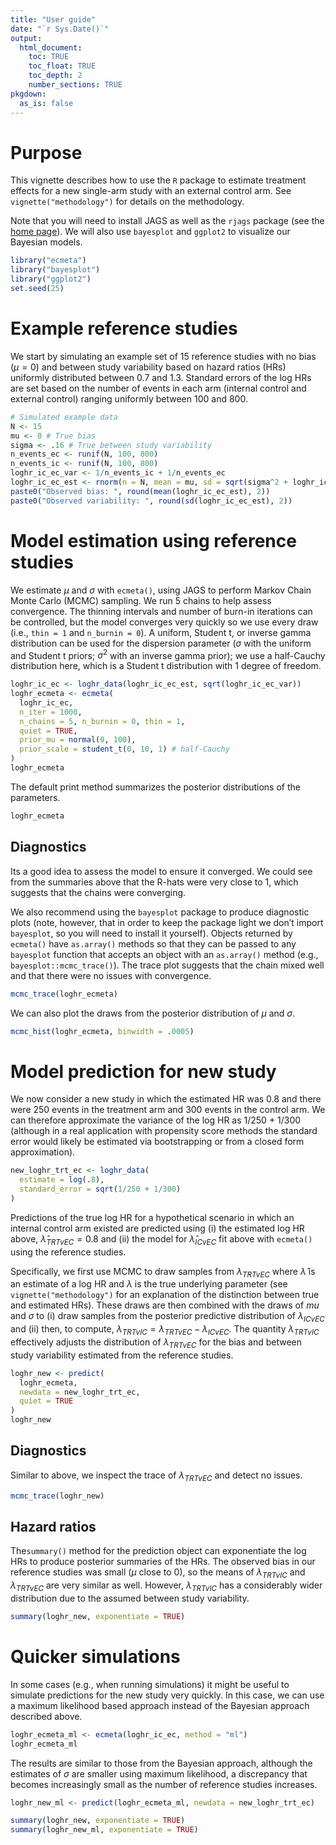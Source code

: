```yaml
---
title: "User guide"
date: "`r Sys.Date()`"
output:
  html_document: 
    toc: TRUE
    toc_float: TRUE
    toc_depth: 2
    number_sections: TRUE 
pkgdown: 
  as_is: false
---
```


# Purpose
This vignette describes how to use the `R` package to estimate treatment effects for a new single-arm study with an external control arm. See `vignette("methodology")` for details on the methodology. 

Note that you will need to install JAGS as well as the `rjags` package (see the [home page](../index.html#jags)). We will also use `bayesplot` and `ggplot2` to visualize our Bayesian models.

```r
library("ecmeta")
library("bayesplot")
library("ggplot2")
set.seed(25)
```

# Example reference studies
We start by simulating an example set of 15 reference studies with no bias ($\mu = 0$) and between study variability based on hazard ratios (HRs) uniformly distributed between 0.7 and 1.3. Standard errors of the log HRs are set based on the number of events in each arm (internal control and external control) ranging uniformly between 100 and 800.  

```r
# Simulated example data
N <- 15
mu <- 0 # True bias
sigma <- .16 # True between study variability
n_events_ec <- runif(N, 100, 800)
n_events_ic <- runif(N, 100, 800)
loghr_ic_ec_var <- 1/n_events_ic + 1/n_events_ec
loghr_ic_ec_est <- rnorm(n = N, mean = mu, sd = sqrt(sigma^2 + loghr_ic_ec_var))
paste0("Observed bias: ", round(mean(loghr_ic_ec_est), 2))
paste0("Observed variability: ", round(sd(loghr_ic_ec_est), 2))
```

# Model estimation using reference studies
We estimate $\mu$ and $\sigma$ with `ecmeta()`, using JAGS to perform Markov Chain Monte Carlo (MCMC) sampling. We run 5 chains to help assess convergence. The thinning intervals and number of burn-in iterations can be controlled, but the model converges very quickly so we use every draw (i.e., `thin = 1` and `n_burnin = 0`). A uniform, Student t, or inverse gamma distribution can be used for the dispersion parameter ($\sigma$ with the uniform and Student t priors; $\sigma^2$ with an inverse gamma prior); we use a half-Cauchy distribution here, which is a Student t distribution with 1 degree of freedom.

```r
loghr_ic_ec <- loghr_data(loghr_ic_ec_est, sqrt(loghr_ic_ec_var))
loghr_ecmeta <- ecmeta(
  loghr_ic_ec, 
  n_iter = 1000,
  n_chains = 5, n_burnin = 0, thin = 1,
  quiet = TRUE, 
  prior_mu = normal(0, 100), 
  prior_scale = student_t(0, 10, 1) # half-Cauchy
)
loghr_ecmeta
```

The default print method summarizes the posterior distributions of the parameters.  

```r
loghr_ecmeta
```

## Diagnostics
Its a good idea to assess the model to ensure it converged. We could see from the summaries above that the R-hats were very close to 1, which suggests that the chains were converging. 

We also recommend using the `bayesplot` package to produce diagnostic plots (note, however, that in order to keep the package light we don't import `bayesplot`, so you will need to install it yourself). Objects returned by `ecmeta()` have `as.array()` methods so that they can be passed to any `bayesplot` function that accepts an object with an `as.array()` method  (e.g., `bayesplot::mcmc_trace()`). The trace plot suggests that the chain mixed well and that there were no issues with convergence.

```r
mcmc_trace(loghr_ecmeta)
```

We can also plot the draws from the posterior distribution of $\mu$ and $\sigma$.

```r
mcmc_hist(loghr_ecmeta, binwidth = .0005)
```

# Model prediction for new study
We now consider a new study in which the estimated HR was 0.8 and there were 250 events in the treatment arm and 300 events in the control arm. We can therefore approximate the variance of the log HR as 1/250 + 1/300 (although in a real application with propensity score methods the standard error would likely be estimated via bootstrapping or from a closed form approximation).  

```r
new_loghr_trt_ec <- loghr_data(
  estimate = log(.8),
  standard_error = sqrt(1/250 + 1/300)
)
```

Predictions of the true log HR for a hypothetical scenario in which an internal control arm existed are predicted using (i) the estimated log HR above, $\hat{\lambda}_{TRTvEC} = 0.8$ and (ii) the model for $\hat{\lambda}_{ICvEC}$ fit above with `ecmeta()` using the reference studies.

Specifically, we first use MCMC to draw samples from $\lambda_{TRTvEC}$ where $\hat{\lambda}$ is an estimate of a log HR and $\lambda$ is the true underlying parameter (see `vignette("methodology")` for an explanation of the distinction between true and estimated HRs). These draws are then combined with the draws of $mu$ and $\sigma$ to (i) draw samples from the posterior predictive distribution of $\lambda_{ICvEC}$ and (ii) then, to compute, $\lambda_{TRTvIC} = \lambda_{TRTvEC} - \lambda_{ICvEC}$. The quantity $\lambda_{TRTvIC}$ effectively adjusts the distribution of $\lambda_{TRTvEC}$ for the bias and between study variability estimated from the reference studies.

```r
loghr_new <- predict(
  loghr_ecmeta,
  newdata = new_loghr_trt_ec,
  quiet = TRUE
)
loghr_new
```

## Diagnostics
Similar to above, we inspect the trace of $\lambda_{TRTvEC}$ and detect no issues.

```r
mcmc_trace(loghr_new)
```

## Hazard ratios
The`summary()` method for the prediction object can exponentiate the log HRs to produce posterior summaries of the HRs. The observed bias in our reference studies was small ($\mu$ close to 0), so the means of $\lambda_{TRTvIC}$ and $\lambda_{TRTvEC}$ are very similar as well. However, $\lambda_{TRTvIC}$ has a considerably wider distribution due to the assumed between study variability.   

```r
summary(loghr_new, exponentiate = TRUE)
```

# Quicker simulations
In some cases (e.g., when running simulations) it might be useful to simulate predictions for the new study very quickly. In this case, we can use a maximum likelihood based approach instead of the Bayesian approach described above. 

```r
loghr_ecmeta_ml <- ecmeta(loghr_ic_ec, method = "ml")
loghr_ecmeta_ml
```

The results are similar to those from the Bayesian approach, although the estimates of $\sigma$ are smaller using maximum likelihood, a discrepancy that becomes increasingly small as the number of reference studies increases.

```r
loghr_new_ml <- predict(loghr_ecmeta_ml, newdata = new_loghr_trt_ec)

summary(loghr_new, exponentiate = TRUE)
summary(loghr_new_ml, exponentiate = TRUE)
```
